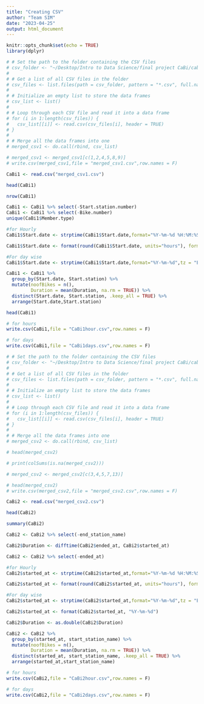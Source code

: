 ```yaml
---
title: "Creating CSV"
author: "Team SIM"
date: "2023-04-25"
output: html_document
---
```


```r
knitr::opts_chunk$set(echo = TRUE)
library(dplyr)

```


```r
# # Set the path to the folder containing the CSV files
# csv_folder <- "~/Desktop/Intro to Data Science/final project CaBi/cabi all csv/csv/1 set"
# 
# # Get a list of all CSV files in the folder
# csv_files <- list.files(path = csv_folder, pattern = "*.csv", full.names = TRUE)
# 
# # Initialize an empty list to store the data frames
# csv_list <- list()
# 
# # Loop through each CSV file and read it into a data frame
# for (i in 1:length(csv_files)) {
#   csv_list[[i]] <- read.csv(csv_files[i], header = TRUE)
# }
# 
# # Merge all the data frames into one
# merged_csv1 <- do.call(rbind, csv_list)

```


```r
# merged_csv1 <- merged_csv1[c(1,2,4,5,8,9)]
# write.csv(merged_csv1,file = "merged_csv1.csv",row.names = F)

```


```r
CaBi1 <- read.csv("merged_csv1.csv")
```

```r
head(CaBi1)
```

```r
nrow(CaBi1)
```


```r
CaBi1 <- CaBi1 %>% select(-Start.station.number)
CaBi1 <- CaBi1 %>% select(-Bike.number)
unique(CaBi1$Member.type)
```

```r
#for Hourly
CaBi1$Start.date <- strptime(CaBi1$Start.date,format="%Y-%m-%d %H:%M:%S",tz = "EST")

CaBi1$Start.date <- format(round(CaBi1$Start.date, units="hours"), format="%Y-%m-%d %H:%M:%S")
```


```r
#For day wise
CaBi1$Start.date <- strptime(CaBi1$Start.date,format="%Y-%m-%d",tz = "EST")
```

```r
CaBi1 <- CaBi1 %>% 
  group_by(Start.date, Start.station) %>% 
  mutate(noofBikes = n(), 
         Duration = mean(Duration, na.rm = TRUE)) %>% 
  distinct(Start.date, Start.station, .keep_all = TRUE) %>% 
  arrange(Start.date,Start.station)
```


```r
head(CaBi1)
```


```r
# for hours
write.csv(CaBi1,file = "CaBi1hour.csv",row.names = F)
```


```r
# for days
write.csv(CaBi1,file = "CaBi1days.csv",row.names = F)
```


```r
# # Set the path to the folder containing the CSV files
# csv_folder <- "~/Desktop/Intro to Data Science/final project CaBi/cabi all csv/csv/2 set"
# 
# # Get a list of all CSV files in the folder
# csv_files <- list.files(path = csv_folder, pattern = "*.csv", full.names = TRUE)
# 
# # Initialize an empty list to store the data frames
# csv_list <- list()
# 
# # Loop through each CSV file and read it into a data frame
# for (i in 1:length(csv_files)) {
#   csv_list[[i]] <- read.csv(csv_files[i], header = TRUE)
# }
# 
# # Merge all the data frames into one
# merged_csv2 <- do.call(rbind, csv_list)

```

```r
# head(merged_csv2)
```


```r
# print(colSums(is.na(merged_csv2)))

```


```r
# merged_csv2 <- merged_csv2[c(3,4,5,7,13)]
```


```r
# head(merged_csv2)
# write.csv(merged_csv2,file = "merged_csv2.csv",row.names = F)
```

```r
CaBi2 <- read.csv("merged_csv2.csv")
```

```r
head(CaBi2)
```

```r
summary(CaBi2)
```



```r
CaBi2 <- CaBi2 %>% select(-end_station_name)

```


```r
CaBi2$Duration <- difftime(CaBi2$ended_at, CaBi2$started_at)

```


```r

CaBi2 <- CaBi2 %>% select(-ended_at)
```


```r
#for Hourly
CaBi2$started_at <- strptime(CaBi2$started_at,format="%Y-%m-%d %H:%M:%S",tz = "EST")

CaBi2$started_at <- format(round(CaBi2$started_at, units="hours"), format="%Y-%m-%d %H:%M:%S")
```




```r
#For day wise
CaBi2$started_at <- strptime(CaBi2$started_at,format="%Y-%m-%d",tz = "EST")

CaBi2$started_at <- format(CaBi2$started_at, "%Y-%m-%d")
```


```r
CaBi2$Duration <- as.double(CaBi2$Duration)
```



```r
CaBi2 <- CaBi2 %>% 
  group_by(started_at, start_station_name) %>% 
  mutate(noofBikes = n(),
         Duration = mean(Duration, na.rm = TRUE)) %>% 
  distinct(started_at, start_station_name, .keep_all = TRUE) %>% 
  arrange(started_at,start_station_name)
```


```r
# for hours
write.csv(CaBi2,file = "CaBi2hour.csv",row.names = F)
```


```r
# for days
write.csv(CaBi2,file = "CaBi2days.csv",row.names = F)
```



